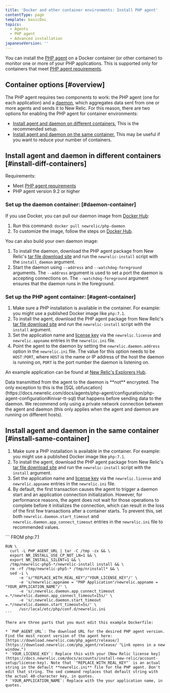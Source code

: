 ```yaml
---
title: 'Docker and other container environments: Install PHP agent'
contentType: page
template: basicDoc
topics:
  - Agents
  - PHP agent
  - Advanced installation
japaneseVersion: ''
---
```


You can install the [PHP agent](/docs/agents/php-agent/getting-started/introduction-new-relic-php) on a Docker container (or other container) to monitor one or more of your PHP applications. This is supported only for containers that meet [PHP agent requirements](/docs/agents/php-agent/getting-started/php-agent-compatibility-requirements).

## Container options [#overview]

The PHP agent requires two components to work: the PHP agent (one for each application) and a [daemon](/docs/agents/php-agent/getting-started/new-relic-daemon-processes), which aggregates data sent from one or more agents and sends it to New Relic. For this reason, there are two options for enabling the PHP agent for container environments:

* [Install agent and daemon on different containers.](#install-diff-containers) This is the recommended setup.
* [Install agent and daemon on the same container.](#install-same-container) This may be useful if you want to reduce your number of containers.

## Install agent and daemon in different containers [#install-diff-containers]

Requirements:

* Meet [PHP agent requirements](/docs/agents/php-agent/getting-started/php-agent-compatibility-requirements)
* PHP agent version 9.2 or higher

### Set up the daemon container: [#daemon-container]

If you use Docker, you can pull our daemon image from [Docker Hub](https://hub.docker.com/r/newrelic/php-daemon):

1. Run this command: `docker pull newrelic/php-daemon`
2. To customize the image, follow the steps on [Docker Hub](https://hub.docker.com/r/newrelic/php-daemon).

You can also build your own daemon image:

1. To install the daemon, download the PHP agent package from New Relic's [tar file download site](/docs/agents/php-agent/installation/php-agent-installation-tar-file) and run the `newrelic-install` script with the `install_daemon` argument.
2. Start the daemon using `--address` and `--watchdog-foreground` arguments. The `--address` argument is used to set a port the daemon is accepting connections on. The `--watchdog-foreground` argument ensures that the daemon runs in the foreground.

### Set up the PHP agent container: [#agent-container]

1. Make sure a PHP installation is available in the container. For example: you might use a published Docker image like `php:7.1`.
2. To install the agent, download the PHP agent package from New Relic's [tar file download site](/docs/agents/php-agent/installation/php-agent-installation-tar-file) and run the `newrelic-install` script with the `install` argument.
3. Set the application name and [license key](/docs/accounts/install-new-relic/account-setup/license-key) via the `newrelic.license` and `newrelic.appname` entries in the `newrelic.ini` file.
4. Point the agent to the daemon by setting the `newrelic.daemon.address` option in the `newrelic.ini` file. The value for this option needs to be `HOST:PORT`, where `HOST` is the name or IP address of the host the daemon is running on, `PORT` is the port number the daemon is listening on.

An example application can be found at [New Relic's Explorers Hub](https://discuss.newrelic.com/t/relic-solution-php-agent-and-daemon-containers/84841).

<Callout variant="caution">
  Data transmitted from the agent to the daemon is **not** encrypted. The only exception to this is the [SQL obfuscation](https://docs.newrelic.com/docs/agents/php-agent/configuration/php-agent-configuration#inivar-tt-sql) that happens before sending data to the daemon. We recommend only using a private network connection between the agent and daemon (this only applies when the agent and daemon are running on different hosts).
</Callout>

## Install agent and daemon in the same container [#install-same-container]

1. Make sure a PHP installation is available in the container. For example: you might use a published Docker image like `php:7.1`.
2. To install the agent, download the PHP agent package from New Relic's [tar file download site](/docs/agents/php-agent/installation/php-agent-installation-tar-file) and run the `newrelic-install` script with the `install` argument.
3. Set the application name and [license key](/docs/accounts/install-new-relic/account-setup/license-key) via the `newrelic.license` and `newrelic.appname` entries in the `newrelic.ini` file.
4. By default, the first transaction causes the agent to trigger a daemon start and an application connection initialization. However, for performance reasons, the agent does not wait for those operations to complete before it initializes the connection, which can result in the loss of the first few transactions after a container starts. To prevent this, set both `newrelic.daemon.start_timeout` and `newrelic.daemon.app_connect_timeout` entries in the `newrelic.ini` file to recommended values.

<CollapserGroup>
  <Collapser
    id="dockerfile-example"
    title="Dockerfile example"
  >
    ```
    FROM php:7.1

    RUN \
      curl -L PHP_AGENT_URL | tar -C /tmp -zx && \
      export NR_INSTALL_USE_CP_NOT_LN=1 && \
      export NR_INSTALL_SILENT=1 && \
      /tmp/newrelic-php5-*/newrelic-install install && \
      rm -rf /tmp/newrelic-php5-* /tmp/nrinstall* && \
      sed -i \
          -e 's/"REPLACE_WITH_REAL_KEY"/"YOUR_LICENSE_KEY"/' \
          -e 's/newrelic.appname = "PHP Application"/newrelic.appname = "YOUR_APPLICATION_NAME"/' \
          -e 's/;newrelic.daemon.app_connect_timeout =.*/newrelic.daemon.app_connect_timeout=15s/' \
          -e 's/;newrelic.daemon.start_timeout =.*/newrelic.daemon.start_timeout=5s/' \
          /usr/local/etc/php/conf.d/newrelic.ini
    ```

    There are three parts that you must edit this example Dockerfile:

    * `PHP_AGENT_URL`: The download URL for the desired PHP agent version. Find the most recent version of the agent here: [https://download.newrelic.com/php_agent/release/](https://download.newrelic.com/php_agent/release/ "Link opens in a new window.")
    * `YOUR_LICENSE_KEY`: Replace this with your [New Relic license key](https://docs.newrelic.com/docs/accounts/install-new-relic/account-setup/license-key). Note that `"REPLACE_WITH_REAL_KEY"` is an actual string in the default **newrelic.ini** file for the PHP agent. Don't edit that string. The sed command replaces that default string with the actual 40-character key, in quotes.
    * `YOUR_APPLICATION_NAME`: Replace with the your application name, in quotes.
  </Collapser>
</CollapserGroup>

